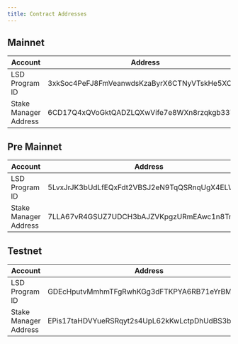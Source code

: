 ```yaml
---
title: Contract Addresses
---
```


## Mainnet

| Account | Address |
| --- | --- |
| LSD Program ID        | 3xkSoc4PeFJ8FmVeanwdsKzaByrX6CTNyVTskHe5XCyn |
| Stake Manager Address | 6CD17Q4xQVoGktQADZLQXwVife7e8WXn8rzqkgb337hb |

## Pre Mainnet

| Account | Address |
| --- | --- |
| LSD Program ID        | 5LvxJrJK3bUdLfEQxFdt2VBSJ2eN9TqQSRnqUgX4ELWG |
| Stake Manager Address | 7LLA67vR4GSUZ7UDCH3bAJZVKpgzURmEAwc1n8TrQX3y |

## Testnet

| Account | Address |
| --- | --- |
| LSD Program ID        | GDEcHputvMmhmTFgRwhKGg3dFTKPYA6RB71eYrBMpfMH |
| Stake Manager Address | EPis17taHDVYueRSRqyt2s4UpL62kKwLctpDhUdBS3b4 |

